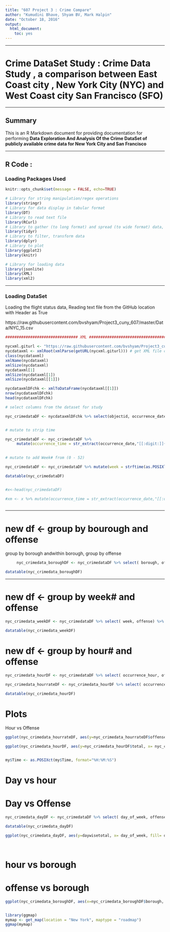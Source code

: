 ---
title: "607 Project 3 : Crime Compare"
author: "Kumudini Bhave, Shyam BV, Mark Halpin"
date: "October 18, 2016"
output:
  html_document:
    toc: yes
---


********

# **Crime DataSet Study : Crime Data Study , a comparison between East Coast city , New York City (NYC) and West Coast city San Francisco (SFO)**

********

## Summary

This is an R Markdown document for providing documentation for performing **Data Exploration And Analysis Of the Crime  DataSet of publicly available crime data for New York City and San Francisco**

********

## R Code :

### Loading Packages Used


```{r warning=FALSE, comment=FALSE, message=FALSE, tidy=TRUE, tidy.opts=list(width.cutoff=150)}
knitr::opts_chunk$set(message = FALSE, echo=TRUE)

# Library for string manipulation/regex operations
library(stringr)
# Library for data display in tabular format
library(DT)
# Library to read text file
library(RCurl)
# Library to gather (to long format) and spread (to wide format) data, to tidy data
library(tidyr)
# Library to filter, transform data
library(dplyr)
# Library to plot
library(ggplot2)
library(knitr)

# Library for loading data
library(jsonlite)
library(XML)
library(xml2)

```

********

### Loading DataSet

Loading the flight status data, Reading text file from the GitHub location with Header as True

https://raw.githubusercontent.com/bvshyam/Project3_cuny_607/master/Data/NYC_15.csv

 
```{r  tidy=TRUE, tidy.opts=list(width.cutoff=80),echo=TRUE}


################################ XML #######################################

nycxml.giturl <- "https://raw.githubusercontent.com/bvshyam/Project3_cuny_607/master/Data/nyc_dec2015.xml"
nycdataxml <- xmlRoot(xmlParse(getURL(nycxml.giturl))) # get XML file contents
class(nycdataxml)
xmlName(nycdataxml)
xmlSize(nycdataxml)
nycdataxml[1]
xmlSize(nycdataxml[1])
xmlSize(nycdataxml[[1]])

nycdataxmlDFchk <- xmlToDataFrame(nycdataxml[[1]])
nrow(nycdataxmlDFchk)
head(nycdataxmlDFchk)

# select columns from the dataset for study

nyc_crimedataDF <- nycdataxmlDFchk %>% select(objectid, occurrence_date,day_of_week,occurrence_month,occurrence_hour,offense, borough)


# mutate to strip time

nyc_crimedataDF <- nyc_crimedataDF %>% 
     mutate(occurrence_time = str_extract(occurrence_date,"[[:digit:]]{2}:[[:digit:]]{2}:[[:digit:]]{2}")) %>% mutate(occurrence_date = str_extract(occurrence_date, "[[:digit:]]{4}-[[:digit:]]{2}-[[:digit:]]{2}"))
     

# mutate to add Week# from (0 - 52)

nyc_crimedataDF <- nyc_crimedataDF %>% mutate(week = strftime(as.POSIXlt(occurrence_date),format="%W"))

datatable(nyc_crimedataDF)


#x<-head(nyc_crimedataDF)

#xm <- x %>% mutate(occurrence_time = str_extract(occurrence_date,"[[:digit:]]{2}:[[:digit:]]{2}:[[:digit:]]{2}")) %>% #mutate(occurrence_date = str_extract(occurrence_date, "[[:digit:]]{4}-[[:digit:]]{2}-[[:digit:]]{2}"))
     

```


********



# new df <- group by bourough and offense
group by borough andwithin borough, group by offense

 
```{r  tidy=TRUE, tidy.opts=list(width.cutoff=80),echo=TRUE}

     nyc_crimedata_boroughDF <- nyc_crimedataDF %>% select( borough, offense) %>% group_by(borough, offense) %>%  dplyr::summarise(total =n())

datatable(nyc_crimedata_boroughDF)
```

********
# new df <- group by week# and offense

```{r  tidy=TRUE, tidy.opts=list(width.cutoff=80),echo=TRUE}

nyc_crimedata_weekDF <- nyc_crimedataDF %>% select( week, offense) %>% group_by(week, offense) %>%  dplyr::summarise(total =n())

datatable(nyc_crimedata_weekDF)

```

# new df <- group by hour# and offense

```{r  tidy=TRUE, tidy.opts=list(width.cutoff=80),echo=TRUE}

nyc_crimedata_hourDF <- nyc_crimedataDF %>% select( occurrence_hour, offense) %>% group_by(occurrence_hour, offense) %>%  dplyr::summarise(total =n()) %>% arrange(occurrence_hour)

nyc_crimedata_hourrateDF <- nyc_crimedata_hourDF %>% select( occurrence_hour, total) %>%  group_by(occurrence_hour)  %>%  dplyr::summarise(offensecount = sum(total))%>% arrange(occurrence_hour)

datatable(nyc_crimedata_hourDF)

```




# Plots

Hour vs Offense
```{r warning=FALSE, comment=FALSE, message=FALSE, tidy=TRUE, tidy.opts=list(width.cutoff=120), fig.width=10,fig.height=10}

ggplot(nyc_crimedata_hourrateDF, aes(y=nyc_crimedata_hourrateDF$offensecount, x= nyc_crimedata_hourrateDF$occurrence_hour )) + geom_point() + ggtitle("Hypothesis : Offense Vs Hour Of Day") +    scale_y_discrete(name = "Offense") + scale_x_datetime

ggplot(nyc_crimedata_hourDF, aes(y=nyc_crimedata_hourDF$total, x= nyc_crimedata_hourDF$occurrence_hour)) + geom_point(aes(color=offense)) + ggtitle("Hypothesis : Offense Vs Hour Of Day") + facet_grid(~offense) + xlab("Hour Of Day") +  ylab("Offense") #+scale_x_continuous(limits=c(0,24))


my$Time <- as.POSIXct(my$Time, format="%H:%M:%S")

```





# Day vs hour 



# Day vs Offense

```{r warning=FALSE, comment=FALSE, message=FALSE, tidy=TRUE, tidy.opts=list(width.cutoff=120), fig.width=10,fig.height=10}


nyc_crimedata_dayDF <- nyc_crimedataDF %>% select( day_of_week, offense) %>% group_by(day_of_week, offense) %>%  dplyr::summarise(daywisetotal =n())

datatable(nyc_crimedata_dayDF)

ggplot(nyc_crimedata_dayDF, aes(y=daywisetotal, x= day_of_week, fill= offense)) + xlab("Day Of Week") + ylab("Offense Count") + ggtitle("Hypothesis : Offense Vs Day Of Week") + geom_bar(stat="identity", position=position_dodge()) + scale_fill_brewer(palette="OrRd")




```

# hour vs borough





# offense vs borough

```{r warning=FALSE, comment=FALSE, message=FALSE, tidy=TRUE, tidy.opts=list(width.cutoff=120), fig.width=10,fig.height=10}


ggplot(nyc_crimedata_boroughDF, aes(x=nyc_crimedata_boroughDF$borough, y= nyc_crimedata_boroughDF$total, fill= nyc_crimedata_boroughDF$offense)) + ggtitle("Offense In NYC Boroughs") + geom_bar(colour="black",stat='identity') + coord_flip() + xlab("Boroughs") +  ylab("Offense") + scale_fill_brewer(palette="RdPu")


library(ggmap)
mymap <- get_map(location = "New York", maptype = "roadmap")
ggmap(mymap)



```

